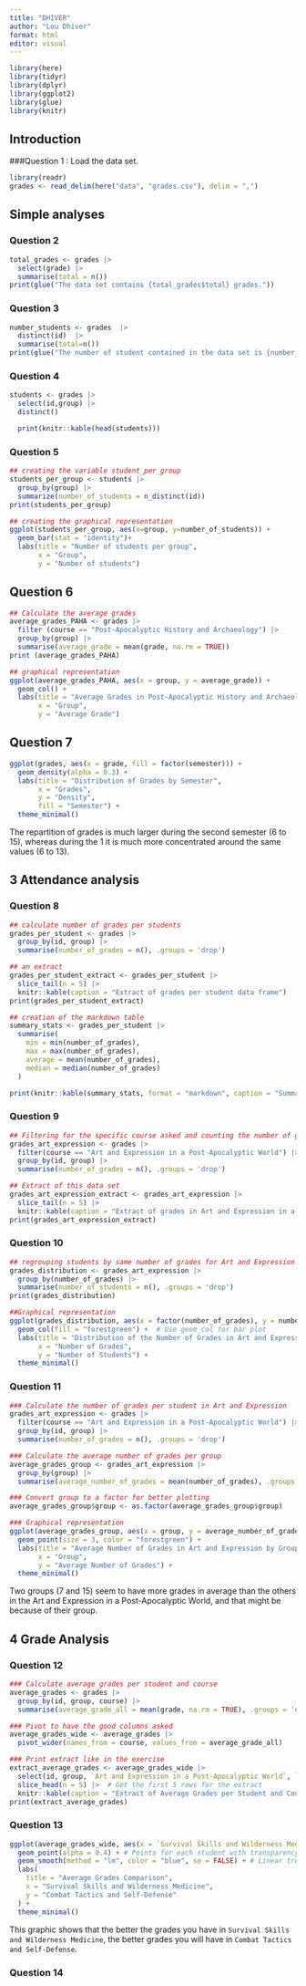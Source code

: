 ```yaml
---
title: "DHIVER"
author: "Lou Dhiver"
format: html
editor: visual
---
```


```r
library(here)
library(tidyr)
library(dplyr)
library(ggplot2)
library(glue)
library(knitr)
```

## Introduction

###Question 1 : Load the data set.

```r
library(readr)
grades <- read_delim(here("data", "grades.csv"), delim = ",")
```

## Simple analyses

### Question 2 
```r
total_grades <- grades |>  
  select(grade) |> 
  summarise(total = n())
print(glue("The data set contains {total_grades$total} grades."))
```
### Question 3 
```r
number_students <- grades  |>   
  distinct(id)  |>  
  summarise(total=n())
print(glue("The number of student contained in the data set is {number_students$total}."))
```
### Question 4 

```r
students <- grades |>
  select(id,group) |>
  distinct() 
```

```r
  print(knitr::kable(head(students)))
```
### Question 5 
```r
## creating the variable student_per_group 
students_per_group <- students |> 
  group_by(group) |> 
  summarize(number_of_students = n_distinct(id))
print(students_per_group)

## creating the graphical representation 
ggplot(students_per_group, aes(x=group, y=number_of_students)) + 
  geom_bar(stat = "identity")+ 
  labs(title = "Number of students per group",
       x = "Group",
       y = "Number of students")
```

## Question 6 
```r
## Calculate the average grades 
average_grades_PAHA <- grades |> 
  filter (course == "Post-Apocalyptic History and Archaeology") |>
  group_by(group) |> 
  summarise(average_grade = mean(grade, na.rm = TRUE))
print (average_grades_PAHA)
```
```r
## graphical representation 
ggplot(average_grades_PAHA, aes(x = group, y = average_grade)) + 
  geom_col() + 
  labs(title = "Average Grades in Post-Apocalyptic History and Archaeology by Group",
       x = "Group",
       y = "Average Grade")
```
## Question 7 
```r
ggplot(grades, aes(x = grade, fill = factor(semester))) + 
  geom_density(alpha = 0.3) +
  labs(title = "Distribution of Grades by Semester",
       x = "Grades",
       y = "Density",
       fill = "Semester") +
  theme_minimal()  
```
The repartition of grades is much larger during the second semester (6 to 15), whereas during the 1 it is much more concentrated around the same values (6 to 13). 

## 3 Attendance analysis 
### Question 8 
```r
## calculate number of grades per students 
grades_per_student <- grades |> 
  group_by(id, group) |> 
  summarise(number_of_grades = n(), .groups = 'drop')
```

```r
## an extract 
grades_per_student_extract <- grades_per_student |>
  slice_tail(n = 5) |> 
  knitr::kable(caption = "Extract of grades per student data frame")
print(grades_per_student_extract)
```
```r
## creation of the markdown table 
summary_stats <- grades_per_student |> 
  summarise(
    min = min(number_of_grades),
    max = max(number_of_grades),
    average = mean(number_of_grades),
    median = median(number_of_grades)
  )

print(knitr::kable(summary_stats, format = "markdown", caption = "Summary Statistics of Grades per Student"))
```

### Question 9 
```r
## Filtering for the specific course asked and counting the number of grades 
grades_art_expression <- grades |>
  filter(course == "Art and Expression in a Post-Apocalyptic World") |>  
  group_by(id, group) |>  
  summarise(number_of_grades = n(), .groups = 'drop')  

## Extract of this data set 
grades_art_expression_extract <- grades_art_expression |>
  slice_tail(n = 5) |>
  knitr::kable(caption = "Extract of grades in Art and Expression in a Post-Apocalyptic World")
print(grades_art_expression_extract)
```

### Question 10 
```r
## regrouping students by same number of grades for Art and Expression in a Post-Apocalyptic World 
grades_distribution <- grades_art_expression |>
  group_by(number_of_grades) |>  
  summarise(number_of_students = n(), .groups = 'drop')
print(grades_distribution)

##Graphical representation 
ggplot(grades_distribution, aes(x = factor(number_of_grades), y = number_of_students)) +
  geom_col(fill = "forestgreen") +  # Use geom_col for bar plot
  labs(title = "Distribution of the Number of Grades in Art and Expression",
       x = "Number of Grades",
       y = "Number of Students") +
  theme_minimal()

```
### Question 11 
```r
### Calculate the number of grades per student in Art and Expression
grades_art_expression <- grades |> 
  filter(course == "Art and Expression in a Post-Apocalyptic World") |>  
  group_by(id, group) |>  
  summarise(number_of_grades = n(), .groups = 'drop')

### Calculate the average number of grades per group
average_grades_group <- grades_art_expression |> 
  group_by(group) |> 
  summarise(average_number_of_grades = mean(number_of_grades), .groups = 'drop')

### Convert group to a factor for better plotting
average_grades_group$group <- as.factor(average_grades_group$group)

### Graphical representation
ggplot(average_grades_group, aes(x = group, y = average_number_of_grades)) +
  geom_point(size = 3, color = "forestgreen") +  
  labs(title = "Average Number of Grades in Art and Expression by Group",
       x = "Group",
       y = "Average Number of Grades") +
  theme_minimal()
```
Two groups (7 and 15) seem to have more grades in average than the others in the Art and Expression in a Post-Apocalyptic World, and that might be because of their group. 

## 4 Grade Analysis 
### Question 12 
```r
### Calculate average grades per student and course
average_grades <- grades |> 
  group_by(id, group, course) |> 
  summarise(average_grade_all = mean(grade, na.rm = TRUE), .groups = 'drop') 

### Pivot to have the good columns asked 
average_grades_wide <- average_grades |> 
  pivot_wider(names_from = course, values_from = average_grade_all) 

### Print extract like in the exercise 
extract_average_grades <- average_grades_wide |> 
  select(id, group, `Art and Expression in a Post-Apocalyptic World`, `Combat Tactics and Self-Defense`) |> 
  slice_head(n = 5) |>  # Get the first 5 rows for the extract
  knitr::kable(caption = "Extract of Average Grades per Student and Course")
print(extract_average_grades)
```

### Question 13 
```r
ggplot(average_grades_wide, aes(x = `Survival Skills and Wilderness Medicine`, y = `Combat Tactics and Self-Defense`)) +
  geom_point(alpha = 0.4) + # Points for each student with transparency
  geom_smooth(method = "lm", color = "blue", se = FALSE) + # Linear trend line without confidence interval
  labs(
    title = "Average Grades Comparison",
    x = "Survival Skills and Wilderness Medicine",
    y = "Combat Tactics and Self-Defense"
  ) +
  theme_minimal()
```
This graphic shows that the better the grades you have in `Survival Skills and Wilderness Medicine`, the better grades you will have in `Combat Tactics and Self-Defense`. 

### Question 14 
```r

```


















